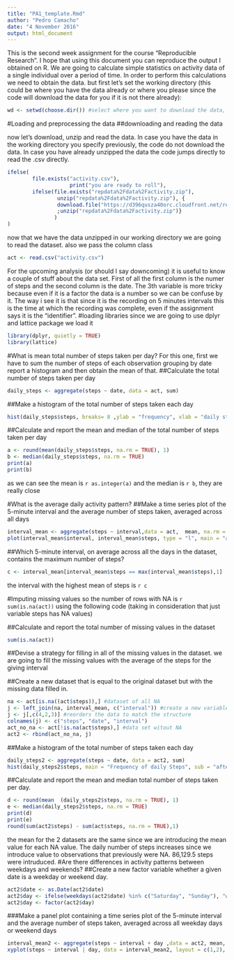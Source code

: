 ---
title: "PA1_template.Rmd"
author: "Pedro Camacho"
date: "4 November 2016"
output: html_document
---
This is the second week assignment for the course "Reproducible Research". I hope that using this document you can reproduce the output I obtained on R. We are going to calculate simple statistics on activity data of a single individual over a period of time. In order to perform this calculations we need to obtain the data. but first let's set the working directory (this could be where you have the data already or where you please since the code will download the data for you if it is not there already):
```{r settinwd}
wd <- setwd(choose.dir()) #select where you want to download the data, or where you have the data already
```
#Loading and preprocessing the data
##downloading and reading the data

now let's download, unzip and read the data. In case you have the data in the working directory you specify previously, the code do not download the data. In case you have already unzipped the data the code jumps directly to read the .csv directly. 

```{r O-uz-r}
ifelse(
        file.exists("activity.csv"),
                    print("you are ready to roll"),
        ifelse(file.exists("repdata%2Fdata%2Factivity.zip"),
                unzip("repdata%2Fdata%2Factivity.zip"), {
                download.file("https://d396qusza40orc.cloudfront.net/repdata%2Fdata%2Factivity.zip", destfile = "./repdata%2Fdata%2Factivity.zip")
                ;unzip("repdata%2Fdata%2Factivity.zip")}
               )
)
```
now that we have the data unzipped in our working directory we are going to read the dataset. also we pass the column class
```{r reading}
act <- read.csv("activity.csv")
```
For the upcoming analysis (or should I say downcoming) it is useful to know a couple of stuff about the data set. First of all the first column is the numer of steps and the second column is the date. The 3th variable is more tricky because even if it is a factor the data is a number so we can be confuse by it. The way i see it is that since it is the recording on 5 minutes intervals this is the time at which the recording was complete, even if the assignment says it is the "identifier". 
#loading libraries
since we are going to use dplyr and lattice package we load it
```{r}
library(dplyr, quietly = TRUE)
library(lattice)
```

#What is mean total number of steps taken per day?
For this one, first we have to sum the number of steps of each observation grouping by date report a histogram and then obtain the mean of that.
##Calculate the total number of steps taken per day
```{r stepsday}
daily_steps <- aggregate(steps ~ date, data = act, sum) 
```

##Make a histogram of the total number of steps taken each day
```{r his_NA}
hist(daily_steps$steps, breaks= 8 ,ylab = "frequency", xlab = "daily steps taken", main = "distribution of the steps taken daily in 61 days", col = "lightblue" )
```

##Calculate and report the mean and median of the total number of steps taken per day
```{r}
a <- round(mean(daily_steps$steps, na.rm = TRUE), 1)
b <- median(daily_steps$steps, na.rm = TRUE)
print(a)
print(b)
```
as we can see the mean is `r as.integer(a)` and the median is `r b`, they are really close

#What is the average daily activity pattern?
##Make a time series plot of the 5-minute interval and the average number of steps taken, averaged across all days
```{r interval}
interval_mean <- aggregate(steps ~ interval,data = act,  mean, na.rm = TRUE)
plot(interval_mean$interval, interval_mean$steps, type = "l", main = "activity thoughout the day", xlab= "time of day", ylab= "number of steps", col = "green")
```

##Which 5-minute interval, on average across all the days in the dataset, contains the maximum number of steps?
```{r}
c <- interval_mean[interval_mean$steps == max(interval_mean$steps),1]
```
the interval with the highest mean of steps is `r c`

#Imputing missing values
so the number of rows with NA is `r sum(is.na(act))` using the following code (taking in consideration that just variable steps has NA values)

##Calculate and report the total number of missing values in the dataset
```{r narows}
sum(is.na(act))
```

##Devise a strategy for filling in all of the missing values in the dataset.
we are going to fill the missing values with the average of the steps for the giving interval

##Create a new dataset that is equal to the original dataset but with the missing data filled in.
```{r}
na <- act[is.na((act$steps)),] #dataset of all NA
j <- left_join(na, interval_mean, c("interval")) #create a new variable with the mean for each row interval
j <- j[,c(4,2,3)] #reorders the data to match the structure
colnames(j) <- c("steps", "date", "interval")
act_no_na <- act[!is.na(act$steps),] #data set witout NA
act2 <- rbind(act_no_na, j)
```

##Make a histogram of the total number of steps taken each day 
```{r hist_with_NA}
daily_steps2 <- aggregate(steps ~ date, data = act2, sum)
hist(daily_steps2$steps, main = "Frequency of daily Steps", sub = "after replacing NA with interval mean", xlab = "number of steps", breaks = 8, col = "lightblue")
```

##Calculate and report the mean and median total number of steps taken per day.
```{r}
d <- round(mean  (daily_steps2$steps, na.rm = TRUE), 1)
e <- median(daily_steps2$steps, na.rm = TRUE)
print(d)
print(e)
round(sum(act2$steps) - sum(act$steps, na.rm = TRUE),1)
```

the mean for the 2 datasets are the same since we are introducing the mean value for each NA value. The daily number of steps increases since we introduce value to observations that previously were NA.  86,129.5 steps were intruduced.
#Are there differences in activity patterns between weekdays and weekends?
##Create a new factor variable whether a given date is a weekday or weekend day.
```{r}
act2$date <- as.Date(act2$date)
act2$day <- ifelse(weekdays(act2$date) %in% c("Saturday", "Sunday"), "weekend", "weekday")
act2$day <- factor(act2$day)
```
###Make a panel plot containing a time series plot of the 5-minute interval and the average number of steps taken, averaged across all weekday days or weekend days
```{r hist_by_day}
interval_mean2 <- aggregate(steps ~ interval + day ,data = act2, mean, na.rm = TRUE)
xyplot(steps ~ interval | day, data = interval_mean2, layout = c(1,2), ylab = "Number of steps", xlab = "Interval", type = "l")
```